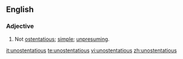 ==English==
===Adjective===
{{en-adj}}
#Not [[ostentatious]]; [[simple]]; [[unpresuming]].

[[it:unostentatious]]
[[te:unostentatious]]
[[vi:unostentatious]]
[[zh:unostentatious]]